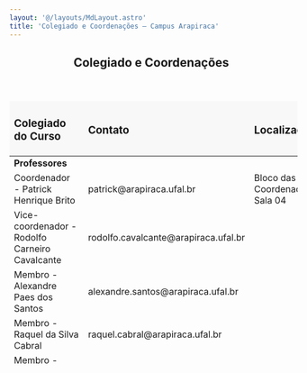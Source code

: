 ```yaml
---
layout: '@/layouts/MdLayout.astro'
title: 'Colegiado e Coordenações — Campus Arapiraca'
---
```



<span></span>
<article id="content">
<header>

<h1>
         Colegiado e Coordenações
        </h1>


</header>
<div id="viewlet-above-content-body">
</div>
<div id="content-core">
<section id="section-text">
<div class="" id="parent-fieldname-text">
<p>
</p>
<table border="0" style="height: 471px; width: 101.546%; border-collapse: collapse; border-style: none;">
<thead>
<tr style="height: 18px; border-style: none; background-color: #f8f8f8;">
<td style="height: 10px; width: 66.9479%;">
<h3>
               Colegiado do Curso
              </h3>
</td>
<td style="height: 10px; width: 8.89565%;">
<h3>
               Contato
              </h3>
</td>
<td style="width: 25.7026%; height: 10px;">
<h3>
               Localização
              </h3>
</td>
</tr>
</thead>
<tbody>
<tr style="height: 19px;">
<td style="width: 66.9479%; height: 19px;">
<strong>
               Professores
              </strong>
</td>
<td style="width: 8.89565%; height: 19px;">
</td>
<td style="width: 25.7026%; height: 19px;">
<p>
</p>
</td>
</tr>
<tr style="height: 18px;">
<td style="width: 66.9479%; height: 18px;">
              Coordenador  - Patrick Henrique Brito
             </td>
<td style="height: 18px; width: 8.89565%;">
<span style="font-weight: 400;">
               patrick@arapiraca.ufal.br
              </span>
</td>
<td style="width: 25.7026%; height: 18px;">
              Bloco das Coordenações, Sala 04
             </td>
</tr>
<tr style="height: 18px;">
<td style="width: 66.9479%; height: 18px;">
              Vice-coordenador - Rodolfo Carneiro Cavalcante
             </td>
<td style="height: 18px; width: 8.89565%;">
<span style="font-weight: 400;">
               rodolfo.cavalcante@arapiraca.ufal.br
              </span>
</td>
<td style="width: 25.7026%; height: 18px;">
</td>
</tr>
<tr style="height: 18px;">
<td style="width: 66.9479%; height: 18px;">
              Membro - Alexandre Paes dos Santos
             </td>
<td style="width: 8.89565%; height: 18px;">
<span style="font-weight: 400;">
               alexandre.santos@arapiraca.ufal.br
              </span>
</td>
<td style="width: 25.7026%; height: 18px;">
</td>
</tr>
<tr style="height: 18px;">
<td style="width: 66.9479%; height: 18px;">
              Membro - Raquel da Silva Cabral
             </td>
<td style="width: 8.89565%; height: 18px;">
              raquel.cabral@arapiraca.ufal.br
             </td>
<td style="width: 25.7026%; height: 18px;">
</td>
</tr>
<tr style="height: 18px;">
<td style="width: 66.9479%; height: 18px;">
              Membro - Ricardo Alexandre Afonso
             </td>
<td style="width: 8.89565%; height: 18px;">
<span style="font-weight: 400;">
               ricardo.afonso@arapiraca.ufal.br
              </span>
</td>
<td style="width: 25.7026%; height: 18px;">
</td>
</tr>
<tr style="height: 19px;">
<td style="width: 66.9479%; height: 19px;">
<strong>
               Técnicos
              </strong>
</td>
<td style="width: 8.89565%; height: 19px;">
</td>
<td style="width: 25.7026%; height: 19px;">
</td>
</tr>
<tr style="height: 18px;">
<td style="width: 66.9479%; height: 18px;">
</td>
<td style="width: 8.89565%; height: 18px;">
</td>
<td style="width: 25.7026%; height: 18px;">
</td>
</tr>
<tr style="height: 18px;">
<td style="width: 66.9479%; height: 18px;">
</td>
<td style="width: 8.89565%; height: 18px;">
</td>
<td style="width: 25.7026%; height: 18px;">
</td>
</tr>
<tr style="height: 19px;">
<td style="width: 66.9479%; height: 19px;">
<strong>
               Discentes
              </strong>
</td>
<td style="width: 8.89565%; height: 19px;">
</td>
<td style="width: 25.7026%; height: 19px;">
</td>
</tr>
<tr style="height: 18px;">
<td style="width: 66.9479%; height: 18px;">
              Titular - Kauã Fellipe Pereira Bispo
             </td>
<td style="width: 8.89565%; height: 18px;">
              kaua.bispo@arapiraca.ufal.br
             </td>
<td style="width: 25.7026%; height: 18px;">
</td>
</tr>
<tr style="height: 18px;">
<td style="width: 66.9479%; height: 18px;">
              Suplente - Josué Messias Junior
             </td>
<td style="width: 8.89565%; height: 18px;">
              josue.junior@arapiraca.ufal.br
             </td>
<td style="width: 25.7026%; height: 18px;">
</td>
</tr>
<tr style="background-color: #f8f8f8; height: 30px;">
<td style="width: 66.9479%; height: 53px;">
<h3>
               TCC, Monitoria e Estágio
              </h3>
</td>
<td style="width: 8.89565%; height: 53px;">
</td>
<td style="width: 25.7026%; height: 53px;">
</td>
</tr>
<tr style="height: 18px;">
<td style="width: 66.9479%; height: 18px;">
              Coordenador de Trabalho de Conclusão de Curso (TCC) -Ricardo Alexandre Afonso
             </td>
<td style="width: 8.89565%; height: 18px;">
<span style="font-weight: 400;">
               ricardo.afonso@arapiraca.ufal.br
              </span>
</td>
<td style="width: 25.7026%; height: 18px;">
              Bloco C, Sala
             </td>
</tr>
<tr style="height: 18px;">
<td style="width: 66.9479%; height: 18px;">
              Coordenador de Monitoria e Estágio - Tércio de Moraes
             </td>
<td style="width: 8.89565%; height: 18px;">
              tercio.moraes@arapiraca.ufal.br
             </td>
<td style="width: 25.7026%; height: 18px;">
              Bloco C, Sala 6
             </td>
</tr>
<tr style="height: 36px;">
<td style="width: 66.9479%; height: 36px;">
              Coordenador de Extensão - Raquel da Silva Cabral
             </td>
<td style="width: 8.89565%; height: 36px;">
              raquel.cabral@arapiraca.ufal.br
             </td>
<td style="width: 25.7026%; height: 36px;">
              Bloco C, Sala
             </td>
</tr>
<tr style="height: 53px; background-color: #f8f8f8;">
<td style="width: 66.9479%; height: 53px;">
<h3>
               Laboratórios de Ensino
              </h3>
</td>
<td style="width: 8.89565%; height: 53px;">
</td>
<td style="width: 25.7026%; height: 53px;">
</td>
</tr>
<tr style="height: 64px;">
<td style="width: 66.9479%; height: 64px;">
<p>
               Coordenador dos Laboratórios de Ensino (LECC 1, LECC 2 e LECC 3) -
               <span>
                Alexandre de Andrade Barbosa
               </span>
</p>
</td>
<td style="width: 8.89565%; height: 64px;">
              alexandre.barbosa@arapiraca.ufal.br
             </td>
<td style="width: 25.7026%; height: 64px;">
              Bloco C, Sala 5
             </td>
</tr>
</tbody>
</table>
<p>
</p>
</div>
</section>
</div>
<div id="viewlet-below-content-body">
</div>
</article>